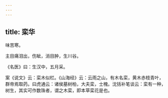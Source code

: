 ```yaml
---
---
---
```

title: 栾华
---



味苦寒。

主目痛泪出，伤眦，消目肿，生川谷。

《名医》曰：生汉中，五月采。

案《说文》云：栾木似栏。《山海经》云：云雨之山，有木名栾，黄木赤枝青叶，群帝焉取药。曰虎通云：诸侯墓树柏，大夫栾，士槐。沈括补笔谈云：栾有一种，树生，其实可作数珠者，谓之木栾，即本草栾花是也。
